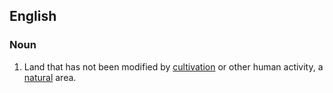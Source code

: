 ==English==

===Noun===
{{en-noun}}

# Land that has not been modified by [[cultivation]] or other human activity, a [[natural]] area.